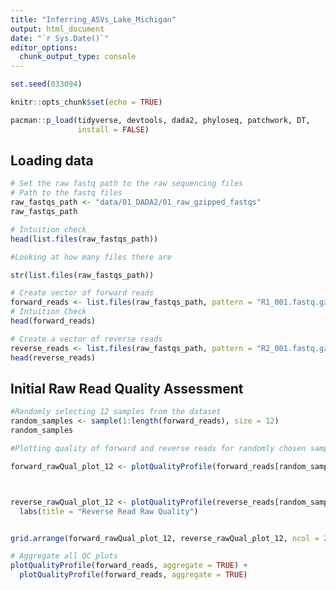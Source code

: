 ```yaml
---
title: "Inferring_ASVs_Lake_Michigan"
output: html_document
date: "`r Sys.Date()`"
editor_options: 
  chunk_output_type: console
---
```

```r
set.seed(033094)
```

```r
knitr::opts_chunk$set(echo = TRUE)
```

```r
pacman::p_load(tidyverse, devtools, dada2, phyloseq, patchwork, DT, 
               install = FALSE)
```

## Loading data
```r

# Set the raw fastq path to the raw sequencing files 
# Path to the fastq files 
raw_fastqs_path <- "data/01_DADA2/01_raw_gzipped_fastqs"
raw_fastqs_path

# Intuition check
head(list.files(raw_fastqs_path))

#Looking at how many files there are

str(list.files(raw_fastqs_path))

# Create vector of forward reads
forward_reads <- list.files(raw_fastqs_path, pattern = "R1_001.fastq.gz", full.names = TRUE)  
# Intuition Check 
head(forward_reads)  

# Create a vector of reverse reads 
reverse_reads <- list.files(raw_fastqs_path, pattern = "R2_001.fastq.gz", full.names = TRUE)
head(reverse_reads)

```

## Initial Raw Read Quality Assessment

```r

#Randomly selecting 12 samples from the dataset
random_samples <- sample(1:length(forward_reads), size = 12)
random_samples

#Plotting quality of forward and reverse reads for randomly chosen samples

forward_rawQual_plot_12 <- plotQualityProfile(forward_reads[random_samples]) +  labs(title = "Forward Read Raw Quality")



reverse_rawQual_plot_12 <- plotQualityProfile(reverse_reads[random_samples]) + 
  labs(title = "Reverse Read Raw Quality")


grid.arrange(forward_rawQual_plot_12, reverse_rawQual_plot_12, ncol = 2)

```

```r

# Aggregate all QC plots 
plotQualityProfile(forward_reads, aggregate = TRUE) + 
  plotQualityProfile(forward_reads, aggregate = TRUE)

```

